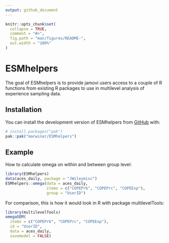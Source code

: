 ```yaml
---
output: github_document
---
```


<!-- README.md is generated from README.Rmd. Please edit that file -->

```r
knitr::opts_chunk$set(
  collapse = TRUE,
  comment = "#>",
  fig.path = "man/figures/README-",
  out.width = "100%"
)
```

# ESMhelpers

<!-- badges: start -->
<!-- badges: end -->

The goal of ESMhelpers is to provide jamovi users access to a couple of R functions from existing R packages to use
in multilevel analysis of experience sampling data.

## Installation

You can install the development version of ESMhelpers from [GitHub](https://github.com/) with:

``` r
# install.packages("pak")
pak::pak("marwinar/ESMhelpers")
```

## Example

How to calculate omega on within and between group level:

```r
library(ESMhelpers)
data(aces_daily, package = "JWileymisc")
ESMhelpers::omega(data = aces_daily, 
                  items = c("COPEPrb", "COPEPrc", "COPEExp"),
                  group = "UserID")

```

For comparison, this is how it would look in R with package multilevelTools:

```r
library(multilevelTools)
omegaSEM(
  items = c("COPEPrb", "COPEPrc", "COPEExp"),
  id = "UserID",
  data = aces_daily,
  savemodel = FALSE)
```

